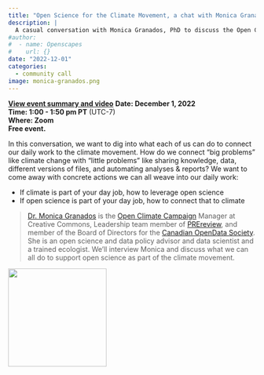 ```yaml
---
title: "Open Science for the Climate Movement, a chat with Monica Granados"
description: |
  A casual conversation with Monica Granados, PhD to discuss the Open Climate Campaign and how we can reimagine open science as part of the climate movement
#author:
#  - name: Openscapes
#    url: {}
date: "2022-12-01"
categories: 
  - community call
image: monica-granados.png  
---
```


**[View event summary and video](https://www.openscapes.org/blog/2022/12/20/monica-granados/)**
**Date: December 1, 2022**\
**Time: 1:00 - 1:50 pm PT** (UTC-7)\
**Where: Zoom**\
**Free event.** 
<!---[**Video Recording**]() --->

In this conversation, we want to dig into what each of us can do to connect our daily work to the climate movement. How do we connect “big problems” like climate change with "little problems" like sharing knowledge, data, different versions of files, and automating analyses & reports? We want to come away with concrete actions we can all weave into our daily work:

- If climate is part of your day job, how to leverage open science
- If open science is part of your day job, how to connect that to climate

> [Dr. Monica Granados](https://www.monicagranados.com/) is the [Open Climate Campaign](https://openclimatecampaign.org/) Manager at Creative Commons, Leadership team member of [PREreview](https://www.prereview.org/), and member of the Board of Directors for the [Canadian OpenData Society](https://www.opendatasociety.ca/). She is an open science and data policy advisor and data scientist and a trained ecologist. We’ll interview Monica and discuss what we can all do to support open science as part of the climate movement.


![](monica-granados.png){width=200px}

